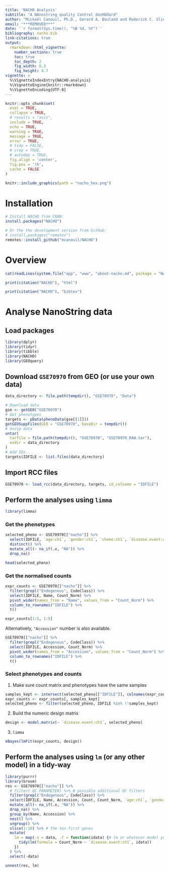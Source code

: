 ```yaml
---
title: 'NACHO Analysis'
subtitle: "A NAnostring quality Control dasHbOard"
author: "Mickaël Canouil, Ph.D., Gerard A. Bouland and Roderick C. Slieker, Ph.D."
email: "***REMOVED***"
date: '`r format(Sys.time(), "%B %d, %Y")`'
bibliography: nacho.bib
link-citations: true
output: 
  rmarkdown::html_vignette:
    number_sections: true
    toc: true
    toc_depth: 2
    fig_width: 6.3
    fig_height: 4.7
vignette: >
  %\VignetteIndexEntry{NACHO-analysis}
  %\VignetteEngine{knitr::rmarkdown}
  %\VignetteEncoding{UTF-8}
---
```


```r
knitr::opts_chunk$set(
  eval = TRUE,
  collapse = TRUE,
  # results = "asis",
  include = TRUE,
  echo = TRUE,
  warning = TRUE,
  message = TRUE,
  error = TRUE,
  # tidy = FALSE,
  # crop = TRUE,
  # autodep = TRUE,
  fig.align = 'center',
  fig.pos = '!h',
  cache = FALSE
)
```

```r
knitr::include_graphics(path = "nacho_hex.png")
```

# Installation

```r
# Install NACHO from CRAN:
install.packages("NACHO")

# Or the the development version from GitHub:
# install.packages("remotes")
remotes::install_github("mcanouil/NACHO")
```

# Overview 

```r
cat(readLines(system.file("app", "www", "about-nacho.md", package = "NACHO"))[-c(1, 2)], sep = "\n")
```

```r
print(citation("NACHO"), "html")
```

```r
print(citation("NACHO"), "bibtex")
```

# Analyse NanoString data

## Load packages

```r
library(dplyr)
library(tidyr)
library(tibble)
library(NACHO)
library(GEOquery)
```

## Download `GSE70970` from GEO (or use your own data)

```r
data_directory <- file.path(tempdir(), "GSE70970", "Data")

# Download data
gse <- getGEO("GSE70970")
# Get phenotypes
targets <- pData(phenoData(gse[[1]]))
getGEOSuppFiles(GEO = "GSE70970", baseDir = tempdir())
# Unzip data
untar(
  tarfile = file.path(tempdir(), "GSE70970", "GSE70970_RAW.tar"), 
  exdir = data_directory
)
# Add IDs
targets$IDFILE <- list.files(data_directory)
```

## Import RCC files

```r
GSE70970 <- load_rcc(data_directory, targets, id_colname = "IDFILE")
```

## Perform the analyses using `limma`

```r
library(limma)
```

### Get the phenotypes

```r
selected_pheno <- GSE70970[["nacho"]] %>% 
  select(IDFILE, `age:ch1`, `gender:ch1`, `chemo:ch1`, `disease.event:ch1`) %>% 
  distinct() %>% 
  mutate_all(~ na_if(.x, "NA")) %>% 
  drop_na()
```

```r
head(selected_pheno)
```

### Get the normalised counts

```r
expr_counts <- GSE70970[["nacho"]] %>% 
  filter(grepl("Endogenous", CodeClass)) %>% 
  select(IDFILE, Name, Count_Norm) %>% 
  pivot_wider(names_from = "Name", values_from = "Count_Norm") %>% 
  column_to_rownames("IDFILE") %>% 
  t()
```

```r
expr_counts[1:5, 1:5]
```

Alternatively, `"Accession"` number is also available.

```r
GSE70970[["nacho"]] %>% 
  filter(grepl("Endogenous", CodeClass)) %>% 
  select(IDFILE, Accession, Count_Norm) %>% 
  pivot_wider(names_from = "Accession", values_from = "Count_Norm") %>% 
  column_to_rownames("IDFILE") %>% 
  t()
```

### Select phenotypes and counts

1. Make sure count matrix and phenotypes have the same samples

```r
samples_kept <- intersect(selected_pheno[["IDFILE"]], colnames(expr_counts))
expr_counts <- expr_counts[, samples_kept]
selected_pheno <- filter(selected_pheno, IDFILE %in% !!samples_kept)
```

2. Build the numeric design matrix

```r
design <- model.matrix(~ `disease.event:ch1`, selected_pheno)
```

3. `limma`

```r
eBayes(lmFit(expr_counts, design))
```


## Perform the analyses using `lm` (or any other model) in a tidy-way

```r
library(purrr)
library(broom)
res <- GSE70970[["nacho"]] %>% 
  # filter( QC PARAMETER) %>% # possible additional QC filters
  filter(grepl("Endogenous", CodeClass)) %>% 
  select(IDFILE, Name, Accession, Count, Count_Norm, `age:ch1`, `gender:ch1`, `chemo:ch1`, `disease.event:ch1`) %>% 
  mutate_all(~ na_if(.x, "NA")) %>% 
  drop_na() %>% 
  group_by(Name, Accession) %>% 
  nest() %>% 
  ungroup() %>% 
  slice(1:10) %>% # the ten first genes
  mutate(
    lm = map(.x = data, .f = function(idata) {# lm or whatever model you want
      tidy(lm(formula = Count_Norm ~ `disease.event:ch1`, idata))
    })
  ) %>% 
  select(-data)

unnest(res, lm)
```
